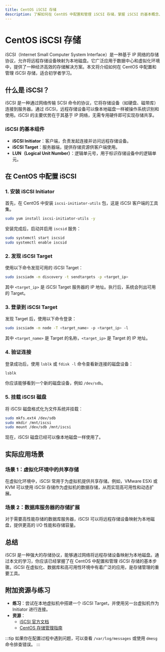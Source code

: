 ```yaml
---
title: CentOS iSCSI 存储
description: 了解如何在 CentOS 中配置和管理 iSCSI 存储，掌握 iSCSI 的基本概念、配置步骤以及实际应用场景。
---
```


# CentOS iSCSI 存储

iSCSI（Internet Small Computer System Interface）是一种基于 IP 网络的存储协议，允许将远程存储设备映射为本地磁盘。它广泛应用于数据中心和虚拟化环境中，提供了一种经济高效的存储解决方案。本文将介绍如何在 CentOS 中配置和管理 iSCSI 存储，适合初学者学习。

## 什么是 iSCSI？

iSCSI 是一种通过网络传输 SCSI 命令的协议，它将存储设备（如硬盘、磁带库）连接到服务器。通过 iSCSI，远程存储设备可以像本地磁盘一样被操作系统识别和使用。iSCSI 的主要优势在于其基于 IP 网络，无需专用硬件即可实现存储共享。

### iSCSI 的基本组件

- **iSCSI Initiator**：客户端，负责发起连接并访问远程存储设备。
- **iSCSI Target**：服务器端，提供存储资源供客户端使用。
- **LUN（Logical Unit Number）**：逻辑单元号，用于标识存储设备中的逻辑单元。

## 在 CentOS 中配置 iSCSI

### 1. 安装 iSCSI Initiator

首先，在 CentOS 中安装 `iscsi-initiator-utils` 包，这是 iSCSI 客户端的工具集。

```bash
sudo yum install iscsi-initiator-utils -y
```

安装完成后，启动并启用 `iscsid` 服务：

```bash
sudo systemctl start iscsid
sudo systemctl enable iscsid
```

### 2. 发现 iSCSI Target

使用以下命令发现可用的 iSCSI Target：

```bash
sudo iscsiadm -m discovery -t sendtargets -p <target_ip>
```

其中 `<target_ip>` 是 iSCSI Target 服务器的 IP 地址。执行后，系统会列出可用的 Target。

### 3. 登录到 iSCSI Target

发现 Target 后，使用以下命令登录：

```bash
sudo iscsiadm -m node -T <target_name> -p <target_ip> -l
```

其中 `<target_name>` 是 Target 的名称，`<target_ip>` 是 Target 的 IP 地址。

### 4. 验证连接

登录成功后，使用 `lsblk` 或 `fdisk -l` 命令查看新连接的磁盘设备：

```bash
lsblk
```

你应该能够看到一个新的磁盘设备，例如 `/dev/sdb`。

### 5. 挂载 iSCSI 磁盘

将 iSCSI 磁盘格式化为文件系统并挂载：

```bash
sudo mkfs.ext4 /dev/sdb
sudo mkdir /mnt/iscsi
sudo mount /dev/sdb /mnt/iscsi
```

现在，iSCSI 磁盘已经可以像本地磁盘一样使用了。

## 实际应用场景

### 场景 1：虚拟化环境中的共享存储

在虚拟化环境中，iSCSI 常用于为虚拟机提供共享存储。例如，VMware ESXi 或 KVM 可以使用 iSCSI 存储作为虚拟机的数据存储，从而实现高可用性和动态扩展。

### 场景 2：数据库服务器的存储扩展

对于需要高性能存储的数据库服务器，iSCSI 可以将远程存储设备映射为本地磁盘，提供更高的 I/O 性能和存储容量。

## 总结

iSCSI 是一种强大的存储协议，能够通过网络将远程存储设备映射为本地磁盘。通过本文的学习，你应该已经掌握了在 CentOS 中配置和管理 iSCSI 存储的基本步骤。iSCSI 在虚拟化、数据库和高可用性环境中有着广泛的应用，是存储管理的重要工具。

## 附加资源与练习

- **练习**：尝试在本地虚拟机中搭建一个 iSCSI Target，并使用另一台虚拟机作为 Initiator 进行连接。
- **资源**：
  - [iSCSI 官方文档](https://access.redhat.com/documentation/en-us/red_hat_enterprise_linux/7/html/storage_administration_guide/ch-iscsi)
  - [CentOS 存储管理指南](https://wiki.centos.org/HowTos/StorageManagement)

:::tip
如果你在配置过程中遇到问题，可以查看 `/var/log/messages` 或使用 `dmesg` 命令排查错误。
:::